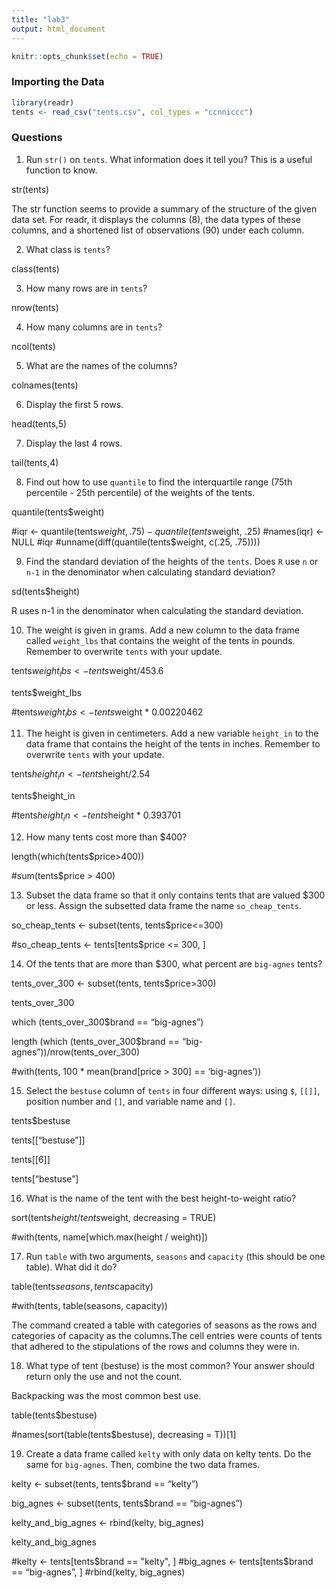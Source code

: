 ```yaml
---
title: "lab3"
output: html_document
---
```


```r
knitr::opts_chunk$set(echo = TRUE)
```

### Importing the Data
```r
library(readr)
tents <- read_csv("tents.csv", col_types = "ccnniccc")
```

### Questions
1. Run `str()` on `tents`.  What information does it tell you? This is a useful function to know.

str(tents)

The str function seems to provide a summary of the structure of the given data set. For readr, it displays the columns (8), the data types of these columns, and a shortened list of observations (90) under each column.

2. What class is `tents`?

class(tents)

3. How many rows are in `tents`?

nrow(tents)

4. How many columns are in `tents`?

ncol(tents)

5. What are the names of the columns?

colnames(tents)

6. Display the first 5 rows.

head(tents,5)

7. Display the last 4 rows.

tail(tents,4)

8. Find out how to use `quantile` to find the interquartile range (75th percentile - 25th percentile) of the weights of the tents.

quantile(tents$weight) 

#iqr <- quantile(tents$weight, .75) - quantile(tents$weight, .25)
#names(iqr) <- NULL
#iqr
#unname(diff(quantile(tents$weight, c(.25, .75))))

9. Find the standard deviation of the heights of the `tents`.  Does `R` use `n` or `n-1` in the denominator when calculating standard deviation?

sd(tents$height)

R uses n-1 in the denominator when calculating the standard deviation.

10. The weight is given in grams.  Add a new column to the data frame called `weight_lbs` that contains the weight of the tents in pounds.  Remember to overwrite `tents` with your update.

tents$weight_lbs <- tents$weight/453.6

tents$weight_lbs

#tents$weight_lbs <- tents$weight * 0.00220462

11. The height is given in centimeters.  Add a new variable `height_in` to the data frame that contains the height of the tents in inches. Remember to overwrite `tents` with your update.

tents$height_in <- tents$height/2.54

tents$height_in

#tents$height_in <- tents$height * 0.393701

12. How many tents cost more than $400?

length(which(tents$price>400))

#sum(tents$price > 400)

13. Subset the data frame so that it only contains tents that are valued $300 or less.  Assign the subsetted data frame the name `so_cheap_tents`.

so_cheap_tents <- subset(tents, tents$price<=300)

#so_cheap_tents <- tents[tents$price <= 300, ]

14. Of the tents that are more than $300, what percent are `big-agnes` tents?

tents_over_300 <- subset(tents, tents$price>300)

tents_over_300

which (tents_over_300$brand == "big-agnes")

length (which (tents_over_300$brand == "big-agnes"))/nrow(tents_over_300)

#with(tents, 100 * mean(brand[price > 300] == 'big-agnes'))

15. Select the `bestuse` column of `tents` in four different ways: using `$`, `[[]]`, position number and `[]`, and variable name and `[]`. 

tents$bestuse

tents[["bestuse"]]

tents[[6]]

tents["bestuse"]

16. What is the name of the tent with the best height-to-weight ratio?

sort(tents$height/tents$weight, decreasing = TRUE)

#with(tents, name[which.max(height / weight)])

17. Run `table` with two arguments, `seasons` and `capacity` (this should be one table).  What did it do?

table(tents$seasons, tents$capacity)

#with(tents, table(seasons, capacity))

The command created a table with categories of seasons as the rows and categories of capacity as the columns.The cell entries were counts of tents that adhered to the stipulations of the rows and columns they were in.

18. What type of tent (bestuse) is the most common? Your answer should return only the use and not the count.

Backpacking was the most common best use. 

table(tents$bestuse)

#names(sort(table(tents$bestuse), decreasing = T))[1]

19. Create a data frame called `kelty` with only data on kelty tents.  Do the same for `big-agnes`.  Then, combine the two data frames.

kelty <- subset(tents, tents$brand == "kelty")

big_agnes <- subset(tents, tents$brand == "big-agnes")

kelty_and_big_agnes <- rbind(kelty, big_agnes)

kelty_and_big_agnes

#kelty <- tents[tents$brand == "kelty", ]
#big_agnes <- tents[tents$brand == "big-agnes", ]
#rbind(kelty, big_agnes)